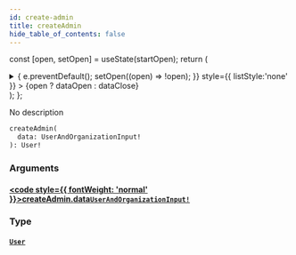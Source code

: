 ```yaml
---
id: create-admin
title: createAdmin
hide_table_of_contents: false
---
```






const [open, setOpen] = useState(startOpen);
return (
<details {...(open ? { open: true } : {})} className="details" style={{ border:'none', boxShadow:'none', background:'var(--ifm-background-color)' }}>
<summary
onClick={(e) => {
e.preventDefault();
setOpen((open) => !open);
}}
style={{ listStyle:'none' }} >
{open ? dataOpen : dataClose}
</summary>
{open && children}
</details>
);
};

No description

```graphql
createAdmin(
  data: UserAndOrganizationInput!
): User!
```

### Arguments

#### [<code style={{ fontWeight: 'normal' }}>createAdmin.<b>data</b></code>](#)<Bullet />[`UserAndOrganizationInput!`](../../../docs/schema/inputs/user-and-organization-input) <Badge class="secondary" text="non-null"/> <Badge class="secondary" text="input"/>

>

### Type

#### [`User`](../../../docs/schema/objects/user) <Badge class="secondary" text="object"/>

>
